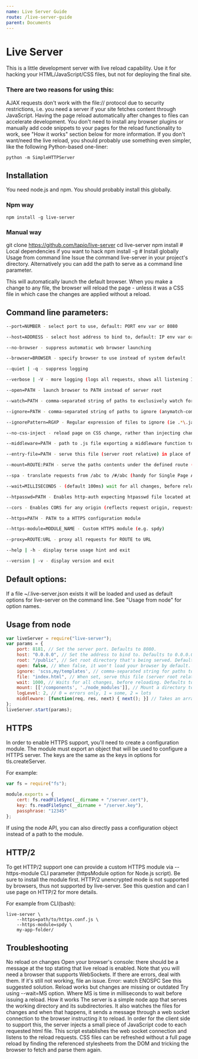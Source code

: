 ```yaml
---
name: Live Server Guide
route: /live-server-guide
parent: Documents
---
```


# Live Server

This is a little development server with live reload capability. Use it for hacking your HTML/JavaScript/CSS files, but not for deploying the final site.

### There are two reasons for using this:

AJAX requests don't work with the file:// protocol due to security restrictions, i.e. you need a server if your site fetches content through JavaScript.
Having the page reload automatically after changes to files can accelerate development.
You don't need to install any browser plugins or manually add code snippets to your pages for the reload functionality to work, see "How it works" section below for more information. If you don't want/need the live reload, you should probably use something even simpler, like the following Python-based one-liner:

`python -m SimpleHTTPServer`

## Installation
You need node.js and npm. You should probably install this globally.

### Npm way

`npm install -g live-server`

### Manual way

git clone https://github.com/tapio/live-server
cd live-server
npm install # Local dependencies if you want to hack
npm install -g # Install globally
Usage from command line
Issue the command live-server in your project's directory. Alternatively you can add the path to serve as a command line parameter.

This will automatically launch the default browser. When you make a change to any file, the browser will reload the page - unless it was a CSS file in which case the changes are applied without a reload.

## Command line parameters:

```bash
--port=NUMBER - select port to use, default: PORT env var or 8080

--host=ADDRESS - select host address to bind to, default: IP env var or 0.0.0.0 ("any address")

--no-browser - suppress automatic web browser launching

--browser=BROWSER - specify browser to use instead of system default

--quiet | -q - suppress logging

--verbose | -V - more logging (logs all requests, shows all listening IPv4 interfaces, etc.)

--open=PATH - launch browser to PATH instead of server root

--watch=PATH - comma-separated string of paths to exclusively watch for changes (default: watch everything)

--ignore=PATH - comma-separated string of paths to ignore (anymatch-compatible definition)

--ignorePattern=RGXP - Regular expression of files to ignore (ie .*\.jade) (DEPRECATED in favor of --ignore)

--no-css-inject - reload page on CSS change, rather than injecting changed CSS

--middleware=PATH - path to .js file exporting a middleware function to add; can be a name without path nor extension to reference bundled middlewares in middleware folder

--entry-file=PATH - serve this file (server root relative) in place of missing files (useful for single page apps)

--mount=ROUTE:PATH - serve the paths contents under the defined route (multiple definitions possible)

--spa - translate requests from /abc to /#/abc (handy for Single Page Apps)

--wait=MILLISECONDS - (default 100ms) wait for all changes, before reloading

--htpasswd=PATH - Enables http-auth expecting htpasswd file located at PATH

--cors - Enables CORS for any origin (reflects request origin, requests with credentials are supported)

--https=PATH - PATH to a HTTPS configuration module

--https-module=MODULE_NAME - Custom HTTPS module (e.g. spdy)

--proxy=ROUTE:URL - proxy all requests for ROUTE to URL

--help | -h - display terse usage hint and exit

--version | -v - display version and exit
```

## Default options:

If a file ~/.live-server.json exists it will be loaded and used as default options for live-server on the command line. See "Usage from node" for option names.

## Usage from node

```js
var liveServer = require("live-server");
var params = {
    port: 8181, // Set the server port. Defaults to 8080.
    host: "0.0.0.0", // Set the address to bind to. Defaults to 0.0.0.0 or process.env.IP.
    root: "/public", // Set root directory that's being served. Defaults to cwd.
    open: false, // When false, it won't load your browser by default.
    ignore: 'scss,my/templates', // comma-separated string for paths to ignore
    file: "index.html", // When set, serve this file (server root relative) for every 404 (useful for single-page applications)
    wait: 1000, // Waits for all changes, before reloading. Defaults to 0 sec.
    mount: [['/components', './node_modules']], // Mount a directory to a route.
    logLevel: 2, // 0 = errors only, 1 = some, 2 = lots
    middleware: [function(req, res, next) { next(); }] // Takes an array of Connect-compatible middleware that are injected into the server middleware stack
};
liveServer.start(params);
```

## HTTPS
In order to enable HTTPS support, you'll need to create a configuration module. The module must export an object that will be used to configure a HTTPS server. The keys are the same as the keys in options for tls.createServer.

For example:

```js
var fs = require("fs");
 
module.exports = {
    cert: fs.readFileSync(__dirname + "/server.cert"),
    key: fs.readFileSync(__dirname + "/server.key"),
    passphrase: "12345"
};
```

If using the node API, you can also directly pass a configuration object instead of a path to the module.

## HTTP/2
To get HTTP/2 support one can provide a custom HTTPS module via --https-module CLI parameter (httpsModule option for Node.js script). Be sure to install the module first. HTTP/2 unencrypted mode is not supported by browsers, thus not supported by live-server. See this question and can I use page on HTTP/2 for more details.

For example from CLI(bash):

```
live-server \
	--https=path/to/https.conf.js \
	--https-module=spdy \
	my-app-folder/
```

## Troubleshooting

No reload on changes
Open your browser's console: there should be a message at the top stating that live reload is enabled. Note that you will need a browser that supports WebSockets. If there are errors, deal with them. If it's still not working, file an issue.
Error: watch ENOSPC
See this suggested solution.
Reload works but changes are missing or outdated
Try using --wait=MS option. Where MS is time in milliseconds to wait before issuing a reload.
How it works
The server is a simple node app that serves the working directory and its subdirectories. It also watches the files for changes and when that happens, it sends a message through a web socket connection to the browser instructing it to reload. In order for the client side to support this, the server injects a small piece of JavaScript code to each requested html file. This script establishes the web socket connection and listens to the reload requests. CSS files can be refreshed without a full page reload by finding the referenced stylesheets from the DOM and tricking the browser to fetch and parse them again.
